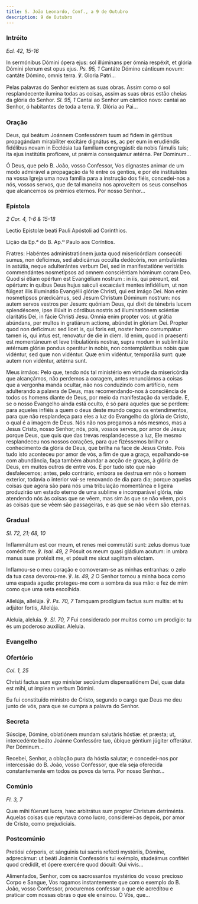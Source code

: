 ```yaml
---
title: S. João Leonardo, Conf., a 9 de Outubro
description: 9 de Outubro
---
```


### Intróito

<em>Ecl. 42, 15-16</em>

<div class="side-by-side not-content">

In sermónibus Dómini ópera ejus: sol illúminans per ómnia respéxit, et glória Dómini plenum est opus ejus. <em>Ps. 95, 1</em> Cantáte Dómino cánticum novum: cantáte Dómino, omnis terra. ℣. Gloria Patri...

Pelas palavras do Senhor existem as suas obras. Assim como o sol resplandecente ilumina todas as coisas, assim as suas obras estão cheias da glória do Senhor. <em>Sl. 95, 1</em> Cantai ao Senhor um cântico novo: cantai ao Senhor, ó habitantes de toda a terra. ℣. Glória ao Pai...

</div>

### Oração

<div class="side-by-side not-content">

Deus, qui beátum Joánnem Confessórem tuum ad fidem in géntibus propagándam mirabíliter excitáre dignátus es, ac per eum in erudiéndis fidélibus novam in Ecclésia tua famíliam congregásti: da nobis fámulis tuis; ita ejus institútis profícere, ut prǽmia consequámur ætérna. Per Dominum...

Ó Deus, que pelo B. João, vosso Confessor, Vos dignastes animar de um modo admirável a propagação da fé entre os gentios, e por ele instituístes na vossa Igreja uma nova família para a instrução dos fiéis, concedei-nos a nós, vossos servos, que de tal maneira nos aproveitem os seus conselhos que alcancemos os prémios eternos. Por nosso Senhor...

</div>

### Epístola

<em>2 Cor. 4, 1-6 & 15-18</em>

<div class="side-by-side not-content">

Lectio Epístolæ beati Pauli Apóstoli ad Corinthios.

Lição da Ep.ª do B. Ap.º Paulo aos Coríntios.

Fratres: Habéntes administratiónem juxta quod misericórdiam consecúti sumus, non defícimus, sed abdicámus occúlta dedécóris, non ambulántes in astútia, neque adulterántes verbum Dei, sed in manifestatióne veritátis commendántes nosmetípsos ad omnem consciéntiam hóminum coram Deo. Quod si étiam opértum est Evangélium nostrum : in iis, qui péreunt, est opértum: in quibus Deus hujus sǽculi excæcávit mentes infidélium, ut non fúlgeat illis illuminátio Evangélii glóriæ Christi, qui est imágo Dei. Non enim nosmetípsos prædicámus, sed Jesum Christum Dóminum nostrum: nos autem servos vestros per Jesum: quóniam Deus, qui dixit de ténebris lucem splendéscere, ipse illúxit in córdibus nostris ad illuminatiónem sciéntiæ claritátis Dei, in fácie Christi Jesu. Omnia enim propter vos: ut grátia abúndans, per multos in gratiárum actione, abúndet in glóriam Dei. Propter quod non deficimus: sed licet is, qui foris est, noster homo corrumpátur: tamen is, qui intus est, renovatur de die in diem. Id enim, quod in praesenti est momentáneum et leve tribulatiónis nostræ, supra modum in sublimitáte ætérnum glóriæ pondus operátur in nobis, non contemplántibus nobis quæ vidéntur, sed quæ non vidéntur. Quæ enim vidéntur, temporália sunt: quæ autem non vidéntur, ætérna sunt.

Meus irmãos: Pelo que, tendo nós tal ministério em virtude da misericórdia que alcançámos, não perdemos a coragem, antes renunciámos a coisas que a vergonha manda ocultar, não nos conduzindo com artifício, nem adulterando a palavra de Deus, mas recomendando-nos à consciência de todos os homens diante de Deus, por meio da manifestação da verdade. E, se o nosso Evangelho ainda está oculto, é só para aqueles que se perdem: para aqueles infiéis a quem o deus deste mundo cegou os entendimentos, para que não resplandeça para eles a luz do Evangelho da glória de Cristo, o qual é a imagem de Deus. Nós não nos pregamos a nós mesmos, mas a Jesus Cristo, nosso Senhor; nós, pois, vossos servos, por amor de Jesus; porque Deus, que quis que das trevas resplandecesse a luz, Ele mesmo resplandeceu nos nossos corações, para que fizéssemos brilhar o conhecimento da glória de Deus, que brilha na face de Jesus Cristo. Pois tudo isto aconteceu por amor de vós, a fim de que a graça, espalhando-se com abundância, faça também abundar a acção de graças, à glória de Deus, em muitos outros de entre vós. É por tudo isto que não desfalecemos; antes, pelo contrário, embora se destrua em nós o homem exterior, todavia o interior vai-se renovando de dia para dia; porque aquelas coisas que agora são para nós uma tribulação momentânea e ligeira produzirão um estado eterno de uma sublime e incomparável glória, não atendendo nós às coisas que se vêem, mas sim às que se não vêem, pois as coisas que se vêem são passageiras, e as que se não vêem são eternas.

</div>

### Gradual

<em>Sl. 72, 21; 68, 10</em>

<div class="side-by-side not-content">

Inflammátum est cor meum, et renes mei commutáti sunt: zelus domus tuæ comédit me. ℣. <em>Isai. 49, 2</em> Pósuit os meum quasi gládium acutum: in umbra manus suæ protéxit me, et pósuit me sicut sagíttam eléctam.

Inflamou-se o meu coração e comoveram-se as minhas entranhas: o zelo da tua casa devorou-me. ℣. <em>Is. 49, 2</em> O Senhor tornou a minha boca como uma espada aguda: protegeu-me com a sombra da sua mão: e fez de mim como que uma seta escolhida.

Allelúja, allelúja. ℣. <em>Ps. 70, 7</em> Tamquam prodígium factus sum multis: et tu adjútor fortis, Allelúja.

Aleluia, aleluia. ℣. <em>Sl. 70, 7</em> Fui considerado por muitos corno um prodígio: tu és um poderoso auxiliar. Aleluia.

</div>

### Evangelho


<LinkCard href="/missal/santos/02-06-1#evangelho" title="S. Tito, B. e Conf." />

### Ofertório

<em>Col. 1, 25</em>

<div class="side-by-side not-content">

Christi factus sum ego miníster secúndum dispensatiónem Dei, quæ data est mihi, ut ímpleam verbum Dómini.

Eu fui constituído ministro de Cristo, segundo o cargo que Deus me deu junto de vós, para que se cumpra a palavra do Senhor.

</div>

### Secreta

<div class="side-by-side not-content">

Súscipe, Dómine, oblatiónem mundam salutáris hóstiæ: et præsta; ut, intercedénte beáto Joánne Confessóre tuo, úbique géntium júgiter offerátur. Per Dóminum...

Recebei, Senhor, a oblação pura da hóstia salutar; e concedei-nos por intercessão do B. João, vosso Confessor, que ela seja oferecida constantemente em todos os povos da terra. Por nosso Senhor...

</div>

### Comúnio

<em>Fl. 3, 7</em>

<div class="side-by-side not-content">

Quæ mihi fúerunt lucra, hæc arbitrátus sum propter Christum detriménta. Aquelas coisas que reputava como lucro, considerei-as depois, por amor de Cristo, como prejudiciais.

</div>

### Postcomúnio

<div class="side-by-side not-content">

Pretiósi córporis, et sánguinis tui sacris refécti mystériis, Dómine, adprecámur: ut beáti Joánnis Confessóris tui exémplo, studeámus confitéri quod crédidit, et ópere exercére quod dócuit: Qui vivis...

Alimentados, Senhor, com os sacrossantos mystérios do vosso precioso Corpo e Sangue, Vos rogamos instantemente que com o exemplo do B. João, vosso Confessor, procuremos confessar o que ele acreditou e praticar com nossas obras o que ele ensinou. Ó Vós, que...

</div>
